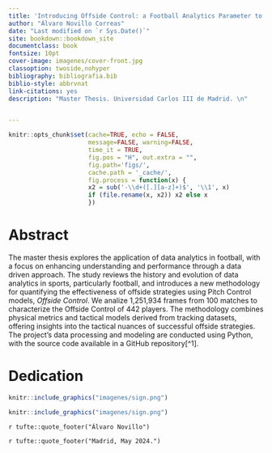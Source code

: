 ```yaml
--- 
title: 'Introducing Offside Control: a Football Analytics Parameter to Evaluate Offside Performance'
author: "Álvaro Novillo Correas"
date: "Last modified on `r Sys.Date()`"
site: bookdown::bookdown_site
documentclass: book
fontsize: 10pt
cover-image: imagenes/cover-front.jpg
classoption: twoside,nohyper
bibliography: bibliografia.bib
biblio-style: abbrvnat
link-citations: yes
description: "Master Thesis. Universidad Carlos III de Madrid. \n"


---
```


```r

knitr::opts_chunk$set(cache=TRUE, echo = FALSE,
                      message=FALSE, warning=FALSE,
                      time_it = TRUE,
                      fig.pos = "H", out.extra = "",
                      fig.path='figs/',
                      cache.path = '_cache/',
                      fig.process = function(x) {
                      x2 = sub('-\\d+([.][a-z]+)$', '\\1', x)
                      if (file.rename(x, x2)) x2 else x
                      })
```

# Abstract {#abstract .unnumbered}
The master thesis explores the application of data analytics in football, with a focus on enhancing understanding and performance through a data driven approach. The study reviews the history and evolution of data analytics in sports, particularly football, and introduces a new methodology for quantifying the effectiveness of offside strategies using Pitch Control models, *Offside Control*. We analize 1,251,934 frames from 100 matches to characterize the Offside Control of 442 players. The methodology combines physical metrics and tactical models derived from tracking datasets, offering insights into the tactical nuances of successful offside strategies. The project's data processing and modeling are conducted using Python, with the source code available in a GitHub repository[^1]. 


# Dedication {#dedication .unnumbered}


```r
knitr::include_graphics("imagenes/sign.png")
```


```r
knitr::include_graphics("imagenes/sign.png")
```


`r tufte::quote_footer("Álvaro Novillo")`

`r tufte::quote_footer("Madrid, May 2024.")`

\listoffigures
\listoftables


